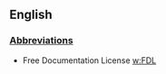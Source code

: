 ==English==

===[[Wiktionary:List_of_acronyms_and_abbreviations|Abbreviations]]===
*Free Documentation License [[w:FDL]]